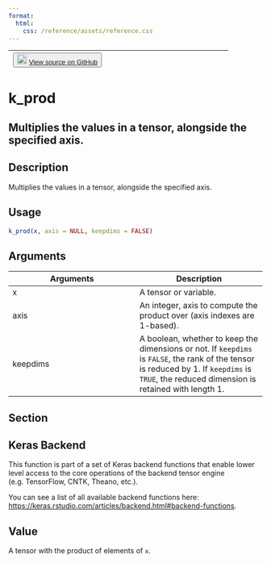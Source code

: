 ```yaml
---
format:
  html:
    css: /reference/assets/reference.css
---
```


| <button class="button"> ![](/reference/assets/GitHub-Mark-32px.png){width="20"} [View source on GitHub](https://github.com/rstudio/keras//blob/main/R/backend.R#L2070) </button> |
|:------------------------------:|:--------------------------------------:|

# k_prod

## Multiplies the values in a tensor, alongside the specified axis.

## Description
Multiplies the values in a tensor, alongside the specified axis. 


## Usage
```r
k_prod(x, axis = NULL, keepdims = FALSE) 
```

## Arguments
|Arguments|Description|
|---|---|
| x | A tensor or variable. |
| axis | An integer, axis to compute the product over (axis indexes are 1-based). |
| keepdims | A boolean, whether to keep the dimensions or not. If `keepdims` is `FALSE`, the rank of the tensor is reduced by 1. If `keepdims` is `TRUE`, the reduced dimension is retained with length 1. |


## Section

## Keras Backend

This function is part of a set of Keras backend functions that enable lower level access to the core operations of the backend tensor engine (e.g. TensorFlow, CNTK, Theano, etc.). 

You can see a list of all available backend functions here: [https://keras.rstudio.com/articles/backend.html#backend-functions](https://keras.rstudio.com/articles/backend.html#backend-functions). 

## Value
A tensor with the product of elements of `x`. 




